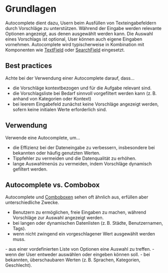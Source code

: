 # Grundlagen

Autocomplete dient dazu, Usern beim Ausfüllen von Texteingabefeldern durch Vorschläge zu unterstützen. Während der Eingabe werden relevante Optionen angezeigt, aus denen ausgewählt werden kann. Die Auswahl eines Vorschlags ist optional, User können auch eigene Eingaben vornehmen. Autocomplete wird typischerweise in Kombination mit Komponenten wie [TextField](/03-components/form-controls/text-field) oder [SearchField](/03-components/form-controls/search-field) eingesetzt.

## Best practices
Achte bei der Verwendung einer Autocomplete darauf, dass…
* die Vorschläge kontextbezogen und für die Aufgabe relevant sind.
* die Vorschlagsliste bei Bedarf sinnvoll vorgefiltert werden kann (z. B. anhand von Kategorien oder Kontext)
* bei leerem Eingabefeld zunächst keine Vorschläge angezeigt werden, sofern keine initialen Werte erforderlich sind.


## Verwendung
Verwende eine Autocomplete, um…
* die Effizienz bei der Dateneingabe zu verbessern, insbesondere bei bekannten oder häufig genutzten Werten.
* Tippfehler zu vermeiden und die Datenqualität zu erhöhen.
* lange Auswahlmenüs zu vermeiden, indem Vorschläge dynamisch gefiltert werden.

## Autocomplete vs. Combobox

Autocomplete und [Comboboxen](/03-components/form-controls/combo-box) sehen oft ähnlich aus, erfüllen aber unterschiedliche Zwecke.
<DoAndDont> 
<Plain heading="Verwende Autocomplete, um z. B. …"> 
- Benutzern zu ermöglichen, freie Eingaben zu machen, während Vorschläge zur Auswahl angezeigt werden. 
- bei langen oder dynamischen Datenlisten (z. B. Städte, Benutzernamen, Tags). 
- wenn nicht zwingend ein vorgeschlagener Wert ausgewählt werden muss. 
</Plain>

<Plain heading="Verwende Combobox, um z. B. …"> 
- aus einer vordefinierten Liste von Optionen eine Auswahl zu treffen.
- wenn der User entweder auswählen oder eingeben können soll.
- bei bekannten, überschaubaren Werten (z. B. Sprachen, Kategorien, Geschlecht).
</Plain>
</DoAndDont>
